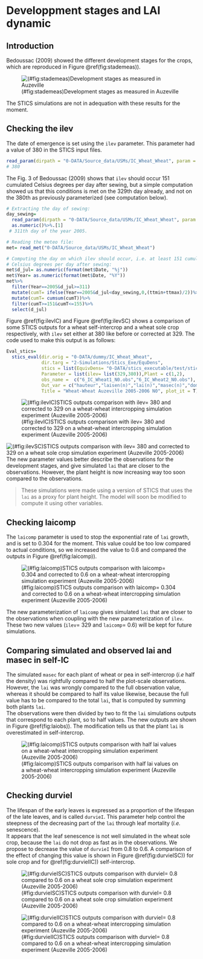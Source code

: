# Developpment stages and LAI dynamic {#stages}


## Introduction

Bedoussac (2009) showed the different development stages for the crops, which are reproduced in Figure \@ref(fig:stademeas)).

![(\#fig:stademeas)Development stages as measured in Auzeville](img/Stades.png)

The STICS simulations are not in adequation with these results for the moment.

## Checking the ilev

The date of emergence is set using the `ilev` parameter. This parameter had a value of 380 in the STICS input files.

```r
read_param(dirpath = "0-DATA/Source_data/USMs/IC_Wheat_Wheat", param = "ilev") 
# 380
```

The Fig. 3 of Bedoussac (2009) shows that `ilev` should occur 151 cumulated Celsius degrees per day after sewing, but a simple computation showed us that this conditions is met on the 329th day already, and not on the 380th as previously parameterized (see computation below).

```r
# Extracting the day of sewing:
day_sewing= 
  read_param(dirpath = "0-DATA/Source_data/USMs/IC_Wheat_Wheat", param = "iplt")%>%
  as.numeric()%>%.[1]
 # 311th day of the year 2005.

# Reading the meteo file:
met= read_met("0-DATA/Source_data/USMs/IC_Wheat_Wheat")

# Computing the day on which ilev should occur, i.e. at least 151 cumulated 
# Celsius degrees per day after sewing:
met$d_jul= as.numeric(format(met$Date, "%j"))
met$Year= as.numeric(format(met$Date, "%Y"))
met%>%
  filter(Year==2005&d_jul>=311)
  mutate(cumT= ifelse(Year==2005&d_jul<day_sewing,0,(ttmin+ttmax)/2))%>%
  mutate(cumT= cumsum(cumT))%>%
  filter(cumT>=151&cumT<=155)%>%
  select(d_jul)
```

Figure \@ref(fig:ilevIC) and Figure \@ref(fig:ilevSC) shows a comparison of some STICS outputs for a wheat self-intercrop and a wheat sole crop respectively, with `ilev` set either at 380 like before or corrected at 329. The code used to make this output is as follows:

```r
Eval_stics= 
  stics_eval(dir.orig = "0-DATA/dummy/IC_Wheat_Wheat", 
             dir.targ = "2-Simulations/Stics_Exe/EquDens",
             stics = list(EquivDens= "0-DATA/stics_executable/test/stics.exe"),
             Parameter = list(ilev= list(329,380)),Plant = c(1,2),
             obs_name =  c("6_IC_Wheat1_N0.obs","6_IC_Wheat2_N0.obs"),
             Out_var = c("hauteur","laisen(n)","lai(n)","masec(n)","dominant","somcour"),
             Title = "Wheat-Wheat Auzeville 2005-2006 N0", plot_it = T)
```

![(\#fig:ilevIC)STICS outputs comparison with ilev= 380 and corrected to 329 on a wheat-wheat intercropping simulation experiment (Auzeville 2005-2006)](img/ilev.png)

![(\#fig:ilevSC)STICS outputs comparison with ilev= 380 and corrected to 329 on a wheat sole crop simulation experiment (Auzeville 2005-2006)](img/ilevSC.png)
The new parameter values better describe the observations for the development stages, and give simulated `lai` that are closer to the observations. However, the plant height is now increasing way too soon compared to the observations.

> These simulations were made using a version of STICS that uses the `lai` as a proxy for plant height. The model will soon be modified to compute it using other variables.


## Checking laicomp

The `laicomp` parameter is used to stop the exponential rate of `lai` growth, and is set to 0.304 for the moment.
This value could be too low compared to actual conditions, so we increased the value to 0.6 and compared the outputs in Figure \@ref(fig:laicomp)).

![(\#fig:laicomp)STICS outputs comparison with laicomp= 0.304 and corrected to 0.6 on a wheat-wheat intercropping simulation experiment (Auzeville 2005-2006)](img/laicomp.png)

The new parameterization of `laicomp` gives simulated `lai` that are closer to the observations when coupling with the new parameterization of `ilev`. These two new values (`ilev`= 329 and `laicomp`= 0.6) will be kept for future simulations.

## Comparing simulated and observed lai and masec in self-IC

The simulated `masec` for each plant of wheat or pea in self-intercrop (*i.e* half the density) was rightfully compared to half the plot-scale observations. However, the `lai` was wrongly compared to the full observation value, whereas it should be compared to half its value likewise, because the full value has to be compared to the total `lai`, that is computed by summing both plants `lai`.  
The observations were then divided by two to fit the `lai` simulations outputs that correspond to each plant, so to half values.
The new outputs are shown in Figure \@ref(fig:laiobs)). The modification tells us that the plant `lai` is overestimated in self-intercrop.

![(\#fig:laicomp)STICS outputs comparison with half lai values on a wheat-wheat intercropping simulation experiment (Auzeville 2005-2006)](img/laiobs.png)

## Checking durvieI

The lifespan of the early leaves is expressed as a proportion of the lifespan of the late leaves, and is called `durvieI`. This parameter help control the steepness of the decreasing part of the `lai` through leaf mortality (*i.e.* senescence).  
It appears that the leaf senescence is not well simulated in the wheat sole crop, because the `lai` do not drop as fast as in the observations. We propose to decrease the value of `durvieI` from 0.8 to 0.6. A comparison of the effect of changing this value is shown in Figure \@ref(fig:durvieISC)) for sole crop and for \@ref(fig:durvieIIC)) self-intercrop.

![(\#fig:durvieISC)STICS outputs comparison with durvieI= 0.8 compared to 0.6 on a wheat sole crop simulation experiment (Auzeville 2005-2006)](img/durvieISC.png)

![(\#fig:durvieIIC)STICS outputs comparison with durvieI= 0.8 compared to 0.6 on a wheat-wheat intercropping simulation experiment (Auzeville 2005-2006)](img/durvieIIC.png)








